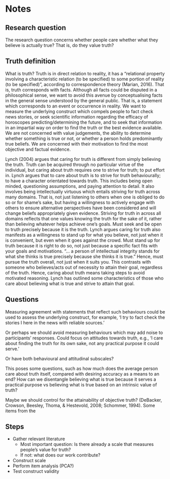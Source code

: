 # Notes

## Research question 
The research question concerns whether people care whether what they believe is actually true? That is, do they value truth?

## Truth definition
What is truth? Truth is in direct relation to reality, it has a “relational property involving a characteristic relation (to be specified) to some portion of reality (to be specified)”, according to correspondence theory (Marian, 2016). That is, truth corresponds with facts. Although all facts could be disputed in a philosophical sense, we want to avoid this avenue by conceptualising facts in the general sense understood by the general public. That is, a statement which corresponds to an event or occurrence in reality. We want to measure the underlying construct which compels people to fact check news stories, or seek scientific information regarding the efficacy of horoscopes predicting/determining the future, and to seek that information in an impartial way on order to find the truth or the best evidence available. We are not concerned with value judgements, the ability to determine whether something is true or not, or whether a person holds predominantly true beliefs. We are concerned with their motivation to find the most objective and factual evidence. 

Lynch (2004) argues that caring for truth is different from simply believing the truth. Truth can be acquired through no particular virtue of the individual, but caring about truth requires one to strive for truth; to put effort in. Lynch argues that to care about truth is to strive for truth behaviourally; to have a character orientated towards truth. This includes being open minded, questioning assumptions, and paying attention to detail. 
It also involves being intellectually virtuous which entails striving for truth across many domains. That is, not just listening to others when one is obliged to do so or for shame’s sake, but having a willingness to actively engage with others to ensure alternative perspectives have been considered and will change beliefs appropriately given evidence. Striving for truth in across all domains reflects that one values knowing the truth for the sake of it, rather than believing whatever helps achieve one’s goals. Must seek and be open to truth precisely because it is the truth.
Lynch argues caring for truth also manifests as a willingness to stand up for what you believe, not just when it is convenient, but even when it goes against the crowd. Must stand up for truth because it is right to do so, not just because a specific fact fits with your goals and motivations. “… a person of intellectual integrity stands for what she thinks is true precisely because she thinks it is true.” Hence, must pursue the truth overall, not just when it suits you. This contrasts with someone who believes/acts out of necessity to attain their goal, regardless of the truth. Hence, caring about truth means taking steps to avoid motivated reasoning. Lynch has outlined some characteristics of those who care about believing what is true and strive to attain that goal. 

## Questions

Measuring agreement with statements that reflect such behaviours could be used to assess the underlying construct, for example, ‘I try to fact check the stories I here in the news with reliable sources.’

Or perhaps we should avoid measuring behaviours which may add noise to participants’ responses. Could focus on attitudes towards truth, e.g., ‘I care about finding the truth for its own sake, not any practical purpose it could serve.’

Or have both behavioural and attitudinal subscales?

This poses some questions, such as how much does the average person care about truth itself, compared with desiring accuracy as a means to an end? How can we disentangle believing what is true because it serves a practical purpose vs believing what is true based on an intrinsic value of truth?

Maybe we should control for the attainability of objective truth? (DeBacker, Crowson, Beesley, Thoma, & Hestevold, 2008; Schommer, 1994). Some items from the 


## Steps

- Gather relevant literature
    - Most important question: Is there already a scale that measures people's value for truth?
    - If not: what does our work contribute?
- Construct scale
- Perform item analysis (PCA?)
- Test construct validity


